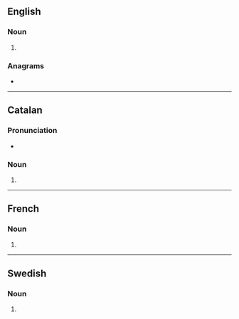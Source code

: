 ==English==

===Noun===
{{head|en|noun plural form}}

# {{plural of|bastion|lang=en}}

===Anagrams===
* {{anagrams|en|Bostians|antiboss}}

----

==Catalan==

===Pronunciation===
* {{ca-IPA|bastións}}

===Noun===
{{head|ca|noun plural form|g=m-p}}

# {{inflection of|bastió||p|lang=ca}}

----

==French==

===Noun===
{{head|fr|noun plural form|g=m}}

# {{plural of|bastion|lang=fr}}

----

==Swedish==

===Noun===
{{head|sv|noun form}}

# {{sv-noun-form-indef-gen|bastion}}